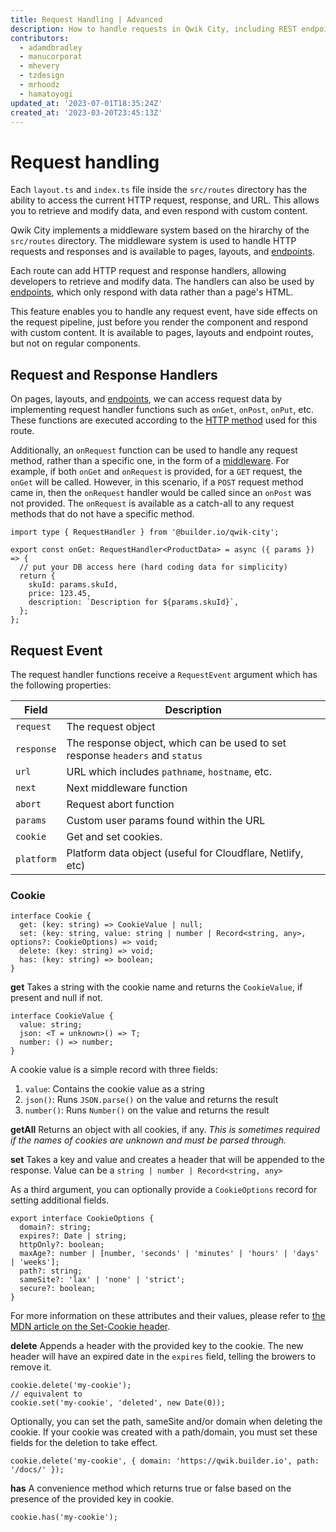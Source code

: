 ```yaml
---
title: Request Handling | Advanced
description: How to handle requests in Qwik City, including REST endpoints, and middlewares.
contributors:
  - adamdbradley
  - manucorporat
  - mhevery
  - tzdesign
  - mrhoodz
  - hamatoyogi
updated_at: '2023-07-01T18:35:24Z'
created_at: '2023-03-20T23:45:13Z'
---
```


# Request handling

Each `layout.ts` and `index.ts` file inside the `src/routes` directory has the ability to access the current HTTP request, response, and URL. This allows you to retrieve and modify data, and even respond with custom content.

Qwik City implements a middleware system based on the hirarchy of the `src/routes` directory. The middleware system is used to handle HTTP requests and responses and is available to pages, layouts, and [endpoints](/docs/(qwikcity)/endpoints/index.mdx).

Each route can add HTTP request and response handlers, allowing developers to retrieve and modify data. The handlers can also be used by [endpoints](/docs/(qwikcity)/endpoints/index.mdx), which only respond with data rather than a page's HTML.

This feature enables you to handle any request event, have side effects on the request pipeline, just before you render the component and respond with custom content. It is available to pages, layouts and endpoint routes, but not on regular components.

## Request and Response Handlers

On pages, layouts, and [endpoints](/docs/(qwikcity)/endpoints/index.mdx), we can access request data by implementing request handler functions such as `onGet`, `onPost`, `onPut`, etc. These functions are executed according to the [HTTP method](https://developer.mozilla.org/en-US/docs/Web/HTTP/Methods) used for this route.

Additionally, an `onRequest` function can be used to handle any request method, rather than a specific one, in the form of a [middleware](/docs/(qwikcity)/middleware/index.mdx). For example, if both `onGet` and `onRequest` is provided, for a `GET` request, the `onGet` will be called. However, in this scenario, if a `POST` request method came in, then the `onRequest` handler would be called since an `onPost` was not provided.
The `onRequest` is available as a catch-all to any request methods that do not have a specific method.

```tsx
import type { RequestHandler } from '@builder.io/qwik-city';

export const onGet: RequestHandler<ProductData> = async ({ params }) => {
  // put your DB access here (hard coding data for simplicity)
  return {
    skuId: params.skuId,
    price: 123.45,
    description: `Description for ${params.skuId}`,
  };
};
```

## Request Event

The request handler functions receive a `RequestEvent` argument which has the following properties:

| Field      | Description                                                                   |
| ---------- | ----------------------------------------------------------------------------- |
| `request`  | The request object                                                            |
| `response` | The response object, which can be used to set response `headers` and `status` |
| `url`      | URL which includes `pathname`, `hostname`, etc.                               |
| `next`     | Next middleware function                                                      |
| `abort`    | Request abort function                                                        |
| `params`   | Custom user params found within the URL                                       |
| `cookie`   | Get and set cookies.                                                          |
| `platform` | Platform data object (useful for Cloudflare, Netlify, etc)                    |

### Cookie

```tsx
interface Cookie {
  get: (key: string) => CookieValue | null;
  set: (key: string, value: string | number | Record<string, any>, options?: CookieOptions) => void;
  delete: (key: string) => void;
  has: (key: string) => boolean;
}
```

**get**
Takes a string with the cookie name and returns the `CookieValue`, if present and null if not.

```tsx
interface CookieValue {
  value: string;
  json: <T = unknown>() => T;
  number: () => number;
}
```

A cookie value is a simple record with three fields:

1. `value`: Contains the cookie value as a string
2. `json()`: Runs `JSON.parse()` on the value and returns the result
3. `number()`: Runs `Number()` on the value and returns the result

**getAll**
Returns an object with all cookies, if any. _This is sometimes required if the names of cookies are unknown and must be parsed through._

**set**
Takes a key and value and creates a header that will be appended to the response. Value can be a `string | number | Record<string, any>`

As a third argument, you can optionally provide a `CookieOptions` record for setting additional fields.

```tsx
export interface CookieOptions {
  domain?: string;
  expires?: Date | string;
  httpOnly?: boolean;
  maxAge?: number | [number, 'seconds' | 'minutes' | 'hours' | 'days' | 'weeks'];
  path?: string;
  sameSite?: 'lax' | 'none' | 'strict';
  secure?: boolean;
}
```

For more information on these attributes and their values, please refer to [the MDN article on the Set-Cookie header](https://developer.mozilla.org/en-US/docs/Web/HTTP/Headers/Set-Cookie#attributes).

**delete**
Appends a header with the provided key to the cookie. The new header will have an expired date in the `expires` field, telling the browers to remove it.

```tsx
cookie.delete('my-cookie');
// equivalent to
cookie.set('my-cookie', 'deleted', new Date(0));
```

Optionally, you can set the path, sameSite and/or domain when deleting the cookie. If your cookie was created with a path/domain, you must set these fields for the deletion to take effect.

```tsx
cookie.delete('my-cookie', { domain: 'https://qwik.builder.io', path: '/docs/' });
```

**has**
A convenience method which returns true or false based on the presence of the provided key in cookie.

```tsx
cookie.has('my-cookie');
```
